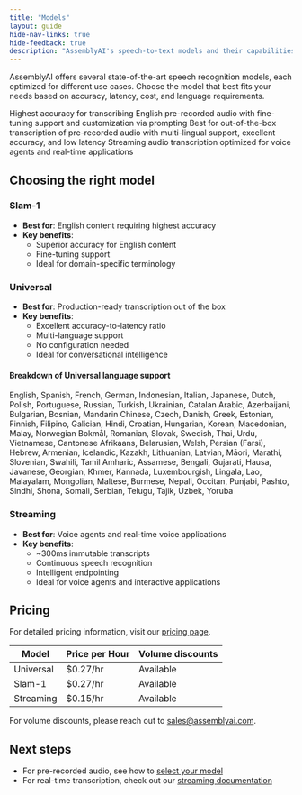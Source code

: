 ```yaml
---
title: "Models"
layout: guide
hide-nav-links: true
hide-feedback: true
description: "AssemblyAI's speech-to-text models and their capabilities"
---
```


AssemblyAI offers several state-of-the-art speech recognition models, each optimized for different use cases. Choose the model that best fits your needs based on accuracy, latency, cost, and language requirements.

<CardGroup cols={2}>
  <Card
    title="Slam-1"
    icon="basketball"
    href="/docs/speech-to-text/pre-recorded-audio/select-the-speech-model"
  >
    Highest accuracy for transcribing English pre-recorded audio with fine-tuning support and customization via
    prompting
  </Card>
  <Card
    title="Universal"
    icon="globe"
    href="/docs/speech-to-text/pre-recorded-audio/select-the-speech-model"
  >
    Best for out-of-the-box transcription of pre-recorded audio with multi-lingual support, excellent accuracy, and low
    latency
  </Card>
  <Card title="Universal-Streaming" icon="bolt" href="/docs/speech-to-text/universal-streaming">
    Streaming audio transcription optimized for voice agents and real-time applications
  </Card>
</CardGroup>

## Choosing the right model

### Slam-1

- **Best for**: English content requiring highest accuracy
- **Key benefits**:
  - Superior accuracy for English content
  - Fine-tuning support
  - Ideal for domain-specific terminology

### Universal

- **Best for**: Production-ready transcription out of the box
- **Key benefits**:
  - Excellent accuracy-to-latency ratio
  - Multi-language support
  - No configuration needed
  - Ideal for conversational intelligence 

#### Breakdown of Universal language support

<AccordionGroup>
  
  <Accordion title="High accuracy (≤ 10% WER)">
    English, Spanish, French, German, Indonesian, Italian, Japanese, Dutch, Polish, Portuguese, Russian, Turkish, Ukrainian, Catalan
  </Accordion>

<Accordion title="Good accuracy (>10% to ≤25% WER)">
  Arabic, Azerbaijani, Bulgarian, Bosnian, Mandarin Chinese, Czech, Danish,
  Greek, Estonian, Finnish, Filipino, Galician, Hindi, Croatian, Hungarian,
  Korean, Macedonian, Malay, Norwegian Bokmål, Romanian, Slovak, Swedish, Thai,
  Urdu, Vietnamese, Cantonese
</Accordion>

<Accordion title="Moderate accuracy (>25% to ≤50% WER)">
  Afrikaans, Belarusian, Welsh, Persian (Farsi), Hebrew, Armenian, Icelandic,
  Kazakh, Lithuanian, Latvian, Māori, Marathi, Slovenian, Swahili, Tamil
</Accordion>

<Accordion title="Fair accuracy (>50% WER)">
  Amharic, Assamese, Bengali, Gujarati, Hausa, Javanese, Georgian, Khmer,
  Kannada, Luxembourgish, Lingala, Lao, Malayalam, Mongolian, Maltese, Burmese,
  Nepali, Occitan, Punjabi, Pashto, Sindhi, Shona, Somali, Serbian, Telugu,
  Tajik, Uzbek, Yoruba
</Accordion>

</AccordionGroup>

### Streaming

- **Best for**: Voice agents and real-time voice applications
- **Key benefits**:
  - ~300ms immutable transcripts
  - Continuous speech recognition
  - Intelligent endpointing
  - Ideal for voice agents and interactive applications

## Pricing

For detailed pricing information, visit our [pricing page](https://www.assemblyai.com/pricing).

| Model     | Price per Hour | Volume discounts |
| --------- | ---------------- | ---------------- |
| Universal | $0.27/hr         | Available        |
| Slam-1    | $0.27/hr         | Available        |
| Streaming | $0.15/hr         | Available        |

For volume discounts, please reach out to sales@assemblyai.com.

## Next steps

- For pre-recorded audio, see how to [select your model](/docs/getting-started/transcribe-an-audio-file)
- For real-time transcription, check out our [streaming documentation](/docs/getting-started/transcribe-streaming-audio)
